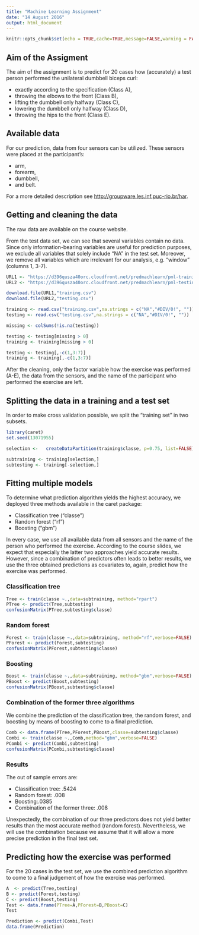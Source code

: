 ---
title: "Machine Learning Assignment"
date: "14 August 2016"
output: html_document
---

```{r global_options, include=FALSE}
knitr::opts_chunk$set(echo = TRUE,cache=TRUE,message=FALSE,warning = FALSE)
```

## Aim of the Assigment
The aim of the assignment is to predict for 20 cases how (accurately) a test person performed the unilateral dumbbell biceps curl:

* exactly according to the specification (Class A),
* throwing the elbows to the front (Class B),
* lifting the dumbbell only halfway (Class C),
* lowering the dumbbell only halfway (Class D),
* throwing the hips to the front (Class E).

## Available data
For our prediction, data from four sensors can be utilized. These sensors were placed at the participant's:

* arm,
* forearm,
* dumbbell,
* and belt.

For a more detailed description see <http://groupware.les.inf.puc-rio.br/har>.

## Getting and cleaning the data

The raw data are available on the course website.

From the test data set, we can see that several variables contain no data. Since only information-bearing variables are useful for prediction purposes, we exclude all variables that solely include "NA" in the test set. Moreover, we remove all variables which are irrelevant for our analysis, e.g. "window" (columns 1, 3-7).   

````{r}
URL1 <- "https://d396qusza40orc.cloudfront.net/predmachlearn/pml-training.csv"
URL2 <- "https://d396qusza40orc.cloudfront.net/predmachlearn/pml-testing.csv"

download.file(URL1,"training.csv")
download.file(URL2,"testing.csv")

training <- read.csv("training.csv",na.strings = c("NA","#DIV/0!", ""))
testing <- read.csv("testing.csv",na.strings = c("NA","#DIV/0!", ""))

missing <- colSums(!is.na(testing))

testing <- testing[missing > 0]
training <- training[missing > 0]

testing <- testing[,-c(1,3:7)]
training <- training[,-c(1,3:7)]
````

After the cleaning, only the factor variable how the exercise was performed (A-E), the data from the sensors, and the name of the participant who performed the exercise are left.

## Splitting the data in a training and a test set

In order to make cross validation possible, we split the "training set" in two subsets.  

````{r}
library(caret)
set.seed(13071955)

selection <-   createDataPartition(training$classe, p=0.75, list=FALSE)

subtraining <- training[selection,]
subtesting <- training[-selection,]
````

## Fitting multiple models

To determine what prediction algorithm yields the highest accuracy, we deployed three methods available in the caret package:

* Classification tree ("classe")
* Random forest ("rf")
* Boosting ("gbm")

In every case, we use all available data from all sensors and the name of the person who performed the exercise. According to the course slides, we expect that especially the latter two approaches yield accurate results. However, since a combination of predictors often leads to better results, we use the three obtained predictions as covariates to, again, predict how the exercise was performed. 

### Classification tree
````{r}
Tree <- train(classe ~.,data=subtraining, method="rpart")
PTree <- predict(Tree,subtesting) 
confusionMatrix(PTree,subtesting$classe)
````

### Random forest
````{r}
Forest <- train(classe ~.,data=subtraining, method="rf",verbose=FALSE)
PForest <- predict(Forest,subtesting) 
confusionMatrix(PForest,subtesting$classe)
````

### Boosting
````{r}
Boost <- train(classe ~.,data=subtraining, method="gbm",verbose=FALSE)
PBoost <- predict(Boost,subtesting) 
confusionMatrix(PBoost,subtesting$classe)
````

### Combination of the former three algorithms

We combine the prediction of the classification tree, the random forest, and boosting by means of boosting to come to a final prediction.  

````{r}
Comb <- data.frame(PTree,PForest,PBoost,classe=subtesting$classe)
Combi <- train(classe ~.,Comb,method="gbm",verbose=FALSE) 
PCombi <- predict(Combi,subtesting)
confusionMatrix(PCombi,subtesting$classe)
````

### Results
The out of sample errors are:

* Classification tree: .5424
* Random forest: .008
* Boosting:.0385
* Combination of the former three: .008

Unexpectedly, the combination of our three predictors does not yield better results than the most accurate method (random forest). Nevertheless, we will use the combination because we assume that it will allow a more precise prediction in the final test set.

 
## Predicting how the exercise was performed

For the 20 cases in the test set, we use the combined prediction algorithm to come to a final judgement of how the exercise was performed.  

````{r}
A  <- predict(Tree,testing)
B <- predict(Forest,testing)
C <- predict(Boost,testing)
Test <- data.frame(PTree=A,PForest=B,PBoost=C)
Test

Prediction <- predict(Combi,Test)
data.frame(Prediction)
````


